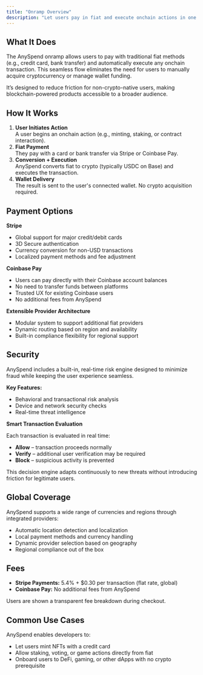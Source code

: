 ```yaml
---
title: "Onramp Overview"
description: "Let users pay in fiat and execute onchain actions in one seamless flow"
---
```


## What It Does

The AnySpend onramp allows users to pay with traditional fiat methods (e.g., credit card, bank transfer) and automatically execute any onchain transaction. This seamless flow eliminates the need for users to manually acquire cryptocurrency or manage wallet funding.

It’s designed to reduce friction for non-crypto-native users, making blockchain-powered products accessible to a broader audience.

## How It Works

1. **User Initiates Action**\
   A user begins an onchain action (e.g., minting, staking, or contract interaction).
2. **Fiat Payment**\
   They pay with a card or bank transfer via Stripe or Coinbase Pay.
3. **Conversion \+ Execution**\
   AnySpend converts fiat to crypto (typically USDC on Base) and executes the transaction.
4. **Wallet Delivery**\
   The result is sent to the user's connected wallet. No crypto acquisition required.

## Payment Options

**Stripe**

- Global support for major credit/debit cards
- 3D Secure authentication
- Currency conversion for non-USD transactions
- Localized payment methods and fee adjustment

**Coinbase Pay**

- Users can pay directly with their Coinbase account balances
- No need to transfer funds between platforms
- Trusted UX for existing Coinbase users
- No additional fees from AnySpend

**Extensible Provider Architecture**

- Modular system to support additional fiat providers
- Dynamic routing based on region and availability
- Built-in compliance flexibility for regional support

## Security

AnySpend includes a built-in, real-time risk engine designed to minimize fraud while keeping the user experience seamless.

**Key Features:**

- Behavioral and transactional risk analysis
- Device and network security checks
- Real-time threat intelligence

**Smart Transaction Evaluation**

Each transaction is evaluated in real time:

- **Allow** – transaction proceeds normally
- **Verify** – additional user verification may be required
- **Block** – suspicious activity is prevented

This decision engine adapts continuously to new threats without introducing friction for legitimate users.

## Global Coverage

AnySpend supports a wide range of currencies and regions through integrated providers:

- Automatic location detection and localization
- Local payment methods and currency handling
- Dynamic provider selection based on geography
- Regional compliance out of the box

## Fees

- **Stripe Payments:** 5.4% \+ \$0.30 per transaction (flat rate, global)
- **Coinbase Pay:** No additional fees from AnySpend

Users are shown a transparent fee breakdown during checkout.

## Common Use Cases

AnySpend enables developers to:

- Let users mint NFTs with a credit card
- Allow staking, voting, or game actions directly from fiat
- Onboard users to DeFi, gaming, or other dApps with no crypto prerequisite